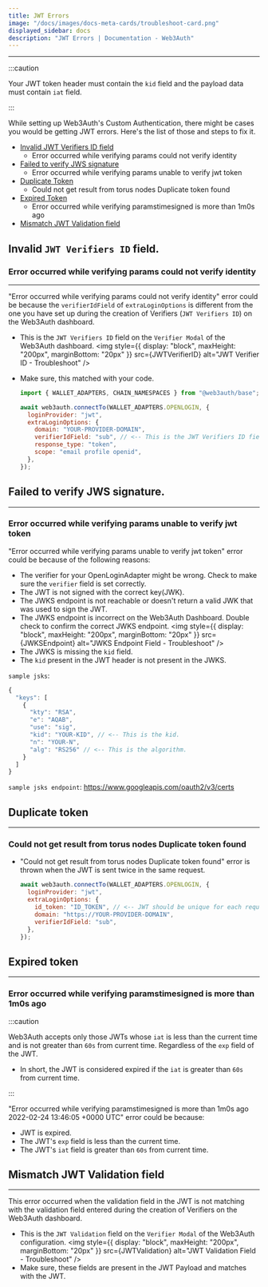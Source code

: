 ```yaml
---
title: JWT Errors
image: "/docs/images/docs-meta-cards/troubleshoot-card.png"
displayed_sidebar: docs
description: "JWT Errors | Documentation - Web3Auth"
---
```



---

:::caution

Your JWT token header must contain the `kid` field and the payload data must contain `iat` field.

:::

While setting up Web3Auth's Custom Authentication, there might be cases you would be getting JWT errors. Here's the list of those and steps to fix it.

- [Invalid JWT Verifiers ID field](#invalid-jwt-verifiers-id-field)
  - Error occurred while verifying params could not verify identity
- [Failed to verify JWS signature](#failed-to-verify-jws-signature)
  - Error occurred while verifying params unable to verify jwt token
- [Duplicate Token](#duplicate-token)
  - Could not get result from torus nodes Duplicate token found
- [Expired Token](#expired-token)
  - Error occurred while verifying paramstimesigned is more than 1m0s ago
- [Mismatch JWT Validation field](#mismatch-jwt-validation-field)

## Invalid `JWT Verifiers ID` field.

### Error occurred while verifying params could not verify identity

---

"Error occurred while verifying params could not verify identity" error could be because the `verifierIdField` of `extraLoginOptions` is different
from the one you have set up during the creation of Verifiers (`JWT Verifiers ID`) on the Web3Auth dashboard.

- This is the `JWT Verifiers ID` field on the `Verifier Modal` of the Web3Auth dashboard.
  <img style={{ display: "block", maxHeight: "200px", marginBottom: "20px" }} src={JWTVerifierID} alt="JWT Verifier ID - Troubleshoot" />
- Make sure, this matched with your code.

  ```js
  import { WALLET_ADAPTERS, CHAIN_NAMESPACES } from "@web3auth/base";

  await web3auth.connectTo(WALLET_ADAPTERS.OPENLOGIN, {
    loginProvider: "jwt",
    extraLoginOptions: {
      domain: "YOUR-PROVIDER-DOMAIN",
      verifierIdField: "sub", // <-- This is the JWT Verifiers ID field.
      response_type: "token",
      scope: "email profile openid",
    },
  });
  ```

## Failed to verify JWS signature.

---

### Error occurred while verifying params unable to verify jwt token

"Error occurred while verifying params unable to verify jwt token" error could be because of the following reasons:

- The verifier for your OpenLoginAdapter might be wrong. Check to make sure the `verifier` field is set correctly.
- The JWT is not signed with the correct key(JWK).
- The JWKS endpoint is not reachable or doesn't return a valid JWK that was used to sign the JWT.
- The JWKS endpoint is incorrect on the Web3Auth Dashboard. Double check to confirm the correct JWKS endpoint.
  <img style={{ display: "block", maxHeight: "200px", marginBottom: "20px" }} src={JWKSEndpoint} alt="JWKS Endpoint Field - Troubleshoot" />
- The JWKS is missing the `kid` field.
- The `kid` present in the JWT header is not present in the JWKS.

`sample jsks`:

```js
{
  "keys": [
    {
      "kty": "RSA",
      "e": "AQAB",
      "use": "sig",
      "kid": "YOUR-KID", // <-- This is the kid.
      "n": "YOUR-N",
      "alg": "RS256" // <-- This is the algorithm.
    }
  ]
}
```

`sample jsks endpoint`: https://www.googleapis.com/oauth2/v3/certs

## Duplicate token

---

### Could not get result from torus nodes Duplicate token found

- "Could not get result from torus nodes Duplicate token found" error is thrown when the JWT is sent twice in the same request.

  ```js
  await web3auth.connectTo(WALLET_ADAPTERS.OPENLOGIN, {
    loginProvider: "jwt",
    extraLoginOptions: {
      id_token: "ID_TOKEN", // <-- JWT should be unique for each request.
      domain: "https://YOUR-PROVIDER-DOMAIN",
      verifierIdField: "sub",
    },
  });
  ```

## Expired token

---

### Error occurred while verifying paramstimesigned is more than 1m0s ago

:::caution

Web3Auth accepts only those JWTs whose `iat` is less than the current time and is not greater than `60s` from current time. Regardless of the `exp`
field of the JWT.

- In short, the JWT is considered expired if the `iat` is greater than `60s` from current time.

:::

"Error occurred while verifying paramstimesigned is more than 1m0s ago 2022-02-24 13:46:05 +0000 UTC" error could be because:

- JWT is expired.
- The JWT's `exp` field is less than the current time.
- The JWT's `iat` field is greater than `60s` from current time.

## Mismatch JWT Validation field

---

This error occurred when the validation field in the JWT is not matching with the validation field entered during the creation of Verifiers on the
Web3Auth dashboard.

- This is the `JWT Validation` field on the `Verifier Modal` of the Web3Auth configuration.
  <img style={{ display: "block", maxHeight: "200px", marginBottom: "20px" }} src={JWTValidation} alt="JWT Validation Field - Troubleshoot" />
- Make sure, these fields are present in the JWT Payload and matches with the JWT.
